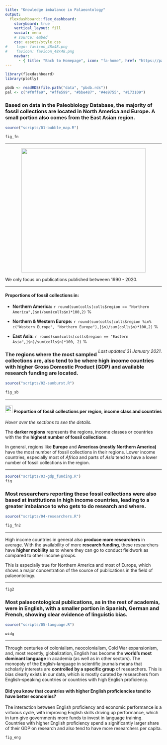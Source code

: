 ---
title: "Knowledge imbalance in Palaeontology"
output: 
  flexdashboard::flex_dashboard:
    storyboard: true
    vertical_layout: fill
    social: menu
    # source: embed
    css: assets/style.css
#    logo: favicon_48x48.png
#    favicon: favicon_48x48.png
    navbar:
      - { title: "Back to Homepage", icon: "fa-home", href: "https://paleoscientometrics.github.io/", align: right }
---

```{r setup, include=FALSE}
library(flexdashboard)
library(plotly)

```

```{r data, include=FALSE}
pbdb <- readRDS(file.path("data", "pbdb.rds"))
pal <- c("#f0ffe9", "#ffe599", "#bbe487", "#4e9755", "#173109")
```

### Based on data in the **Paleobiology Database**, the majority of fossil collections are located in **North America** and **Europe**. A small portion also comes from the East Asian region. {data-commentary-width=400}

```{r sampling-gauge}
source("scripts/01-bubble_map.R")

fig_fn
```

***

<center>![](assets/gauge.svg){#id .class width=400px} </center>

We only focus on publications published betweeen 1990 - 2020.

***
#### Proportions of fossil collections in:

- **Northern America:** `r round(sum(colls[colls$region == "Northern America",]$n)/sum(colls$n)*100,2)` %

- **Northern & Western Europe:** `r round(sum(colls[colls$region %in% c("Western Europe", "Northern Europe"),]$n)/sum(colls$n)*100,2)` %

- **East Asia:** `r round(sum(colls[colls$region == "Eastern Asia",]$n)/sum(colls$n)*100, 2)` %

<p><span style="float:right;">*Last updated 31 January 2021*.</span></p>

### The regions where the most sampled collections are, also tend to be where **high income** countries with higher Gross Domestic Product (GDP) and available research funding are located. {data-commentary-width=600}

```{r circle-packing, cached=TRUE}
source("scripts/02-sunburst.R")

fig_sb
```

***

<h4> ![](assets/iconmonstr-arrow-72.svg){#id .class width=24px}  Proportion of fossil collections per region, income class and countries </h4>
*Hover over the sections to see the details.*

The **darker regions** represents the regions, income classes or countries with the the **highest number of fossil collections**.

In general, regions like **Europe** and **Americas (mostly Northern America)** have the most number of fossil collections in their regions. Lower income countries, especially most of *Africa* and parts of *Asia* tend to have a lower number of fossil collections in the region.

***
<div style="max-height:300px">

```{r, gdp-research}
source("scripts/03-gdp_funding.R")
fig
```
</div>

### Most **researchers** reporting these fossil collections were also based at institutions in **high income countries**, leading to a greater imbalance to who **gets to do research and where**. {data-commentary-width=400}

```{r researchers_country}
source("scripts/04-researchers.R")

fig_fn2
```

***

High income countries in general also **produce more researchers** in average. With the availability of more **research funding**, these researchers have **higher mobility** as to where they can go to conduct fieldwork as compared to other income groups.

This is especially true for Northern America and most of Europe, which shows a major concentration of the source of publications in the field of palaeontology.

***

```{r number-of-researchers}
fig2
```

### Most palaeontological **publications**, as in the rest of academia, were **in English**, with a smaller portion in Spanish, German and French, showing clear **evidence of linguistic bias**. {data-commentary-width=600}

```{r language}
source("scripts/05-language.R")

widg
```

***
Through centuries of colonialism, neocolonialism, Cold War expansionism, and, most recently, globalization, English has become the **world's most dominant language** in academia (as well as in other sectors). The  monopoly  of the English-language  in scientific journals  means  that scholarly interests  are **controlled by a specific group** of researchers. This is bias clearly exists in our data, which is mostly curated by researchers from English-speaking countries or countries with high English proficiency.

#### **Did you know that countries with higher English proficiencies tend to have better economies?**

The interaction between English proficiency and economic performance is a virtuous cycle, with improving English skills driving up performance, which in turn give governments more funds to invest in language training. Countries with higher English proficiency spend a significantly larger share of their GDP on research and also tend to have more researchers per capita.

<div style="max-height:300px">


```{r}
fig_eng
```
</div>
